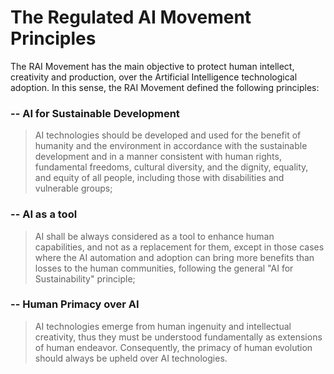 # The Regulated AI Movement Principles

The RAI Movement has the main objective to protect human intellect, creativity and production, over the Artificial Intelligence technological adoption. In this sense, the RAI Movement defined the following principles:

### -- AI for Sustainable Development

> AI technologies should be developed and used for the benefit of humanity and the environment in accordance with the sustainable development and in a manner consistent with human rights, fundamental freedoms, cultural diversity, and the dignity, equality, and equity of all people, including those with disabilities and vulnerable groups;

### -- AI as a tool

> AI shall be always considered as a tool to enhance human capabilities, and not as a replacement for them, except in those cases where the AI automation and adoption can bring more benefits than losses to the human communities, following the general "AI for Sustainability" principle;

### -- Human Primacy over AI

> AI technologies emerge from human ingenuity and intellectual creativity, thus they must be understood fundamentally as extensions of human endeavor. Consequently, the primacy of human evolution should always be upheld over AI technologies.
